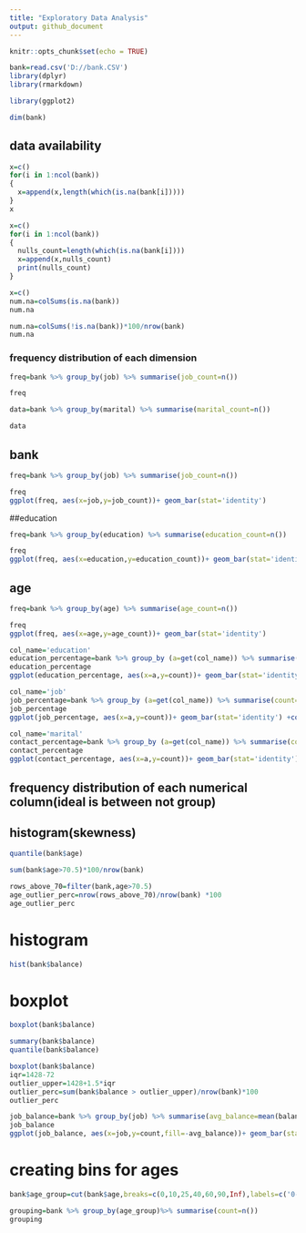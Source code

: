 ---
title: "Exploratory Data Analysis"
output: github_document
---

```{r setup, include=FALSE}
knitr::opts_chunk$set(echo = TRUE)
```

```{r}
bank=read.csv('D://bank.CSV')
library(dplyr)
library(rmarkdown)

library(ggplot2)
```

```{r}
dim(bank)
```

## data availability
```{r}
x=c()
for(i in 1:ncol(bank))
{
  x=append(x,length(which(is.na(bank[i]))))
}
x
```

```{r}
x=c()
for(i in 1:ncol(bank))
{
  nulls_count=length(which(is.na(bank[i])))
  x=append(x,nulls_count)
  print(nulls_count)
}

```

```{r}
x=c()
num.na=colSums(is.na(bank))
num.na

```

```{r}
num.na=colSums(!is.na(bank))*100/nrow(bank)
num.na

```
### frequency distribution of each dimension
```{r}
freq=bank %>% group_by(job) %>% summarise(job_count=n())

freq
```
```{r}
data=bank %>% group_by(marital) %>% summarise(marital_count=n())

data
```

## bank
```{r}
freq=bank %>% group_by(job) %>% summarise(job_count=n())

freq
ggplot(freq, aes(x=job,y=job_count))+ geom_bar(stat='identity') 
```

##education
```{r}

freq=bank %>% group_by(education) %>% summarise(education_count=n())

freq
ggplot(freq, aes(x=education,y=education_count))+ geom_bar(stat='identity') 
```

## age
```{r}

freq=bank %>% group_by(age) %>% summarise(age_count=n())

freq
ggplot(freq, aes(x=age,y=age_count))+ geom_bar(stat='identity') 
```

```{r}
col_name='education'
education_percentage=bank %>% group_by (a=get(col_name)) %>% summarise(count=n()*100/nrow(bank))
education_percentage
ggplot(education_percentage, aes(x=a,y=count))+ geom_bar(stat='identity') 

```
```{r}
col_name='job'
job_percentage=bank %>% group_by (a=get(col_name)) %>% summarise(count=n()*100/nrow(bank))
job_percentage
ggplot(job_percentage, aes(x=a,y=count))+ geom_bar(stat='identity') +coord_flip()

```
```{r}
col_name='marital'
contact_percentage=bank %>% group_by (a=get(col_name)) %>% summarise(count=n()*100/nrow(bank))
contact_percentage
ggplot(contact_percentage, aes(x=a,y=count))+ geom_bar(stat='identity') +coord_flip()

```
## frequency distribution of each numerical column(ideal is between not group)
## histogram(skewness)
```{r}

quantile(bank$age)
```

```{r}
sum(bank$age>70.5)*100/nrow(bank)
```

```{r}
rows_above_70=filter(bank,age>70.5)
age_outlier_perc=nrow(rows_above_70)/nrow(bank) *100
age_outlier_perc
```

# histogram
```{r}
hist(bank$balance)
```

# boxplot
```{r}
boxplot(bank$balance)
```
```{r}
summary(bank$balance)
quantile(bank$balance)
```

```{r}
boxplot(bank$balance)
iqr=1428-72
outlier_upper=1428+1.5*iqr
outlier_perc=sum(bank$balance > outlier_upper)/nrow(bank)*100
outlier_perc
```
```{r}
job_balance=bank %>% group_by(job) %>% summarise(avg_balance=mean(balance),count=n()) %>% arrange(-count)
job_balance
ggplot(job_balance, aes(x=job,y=count,fill=-avg_balance))+ geom_bar(stat='identity')

```


# creating bins for ages
```{r}
bank$age_group=cut(bank$age,breaks=c(0,10,25,40,60,90,Inf),labels=c('0-10', '10-25', '25-40','40-60', '60-90','90+'))

grouping=bank %>% group_by(age_group)%>% summarise(count=n())
grouping

```




